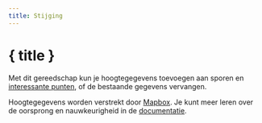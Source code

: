 ```yaml
---
title: Stijging
---
```


<script>
</script>

# <MountainSnow size="24" class="inline-block" style="margin-bottom: 5px" /> { title }

Met dit gereedschap kun je hoogtegegevens toevoegen aan sporen en [interessante punten](../gpx), of de bestaande gegevens vervangen.

<div class="flex flex-row justify-center">
    <Elevation class="text-foreground p-3 border rounded-md shadow-lg" />
</div>

<DocsNote>

Hoogtegegevens worden verstrekt door <a href="https://mapbox.com" target="_blank">Mapbox</a>.
Je kunt meer leren over de oorsprong en nauwkeurigheid in de <a href="https://docs.mapbox.com/data/tilesets/reference/mapbox-terrain-dem-v1/#elevation-data" target="_blank">documentatie</a>.

</DocsNote>

